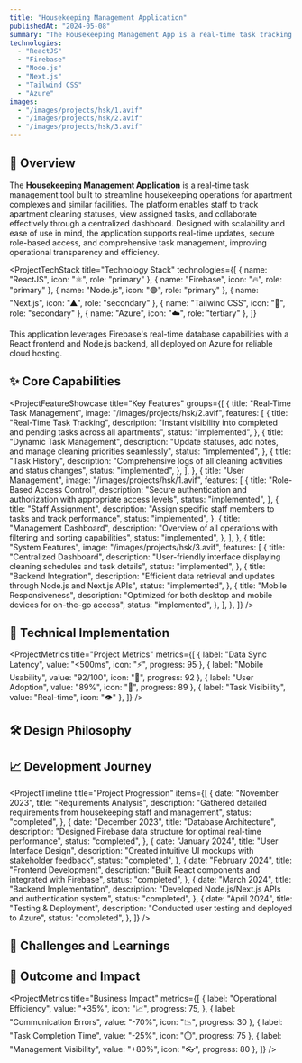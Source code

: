 ```yaml
---
title: "Housekeeping Management Application"
publishedAt: "2024-05-08"
summary: "The Housekeeping Management App is a real-time task tracking and management tool designed to streamline housekeeping operations. Built using ReactJS for the front end and a Node.js/Next.js backend with Firebase integration, the app enables staff to view and update apartment cleaning statuses instantly. Key features include a real-time dashboard, detailed task records, and role-based authentication to ensure secure access."
technologies:
  - "ReactJS"
  - "Firebase"
  - "Node.js"
  - "Next.js"
  - "Tailwind CSS"
  - "Azure"
images:
  - "/images/projects/hsk/1.avif"
  - "/images/projects/hsk/2.avif"
  - "/images/projects/hsk/3.avif"
---
```


## 🧠 Overview

The **Housekeeping Management Application** is a real-time task management tool built to streamline housekeeping operations for apartment complexes and similar facilities. The platform enables staff to track apartment cleaning statuses, view assigned tasks, and collaborate effectively through a centralized dashboard. Designed with scalability and ease of use in mind, the application supports real-time updates, secure role-based access, and comprehensive task management, improving operational transparency and efficiency.

<ProjectTechStack
  title="Technology Stack"
  technologies={[
    { name: "ReactJS", icon: "⚛️", role: "primary" },
    { name: "Firebase", icon: "🔥", role: "primary" },
    { name: "Node.js", icon: "🟢", role: "primary" },
    { name: "Next.js", icon: "▲", role: "secondary" },
    { name: "Tailwind CSS", icon: "🎨", role: "secondary" },
    { name: "Azure", icon: "☁️", role: "tertiary" },
  ]}
>
  This application leverages Firebase's real-time database capabilities with a
  React frontend and Node.js backend, all deployed on Azure for reliable cloud
  hosting.
</ProjectTechStack>

## ✨ Core Capabilities

<ProjectFeatureShowcase
  title="Key Features"
  groups={[
    {
      title: "Real-Time Task Management",
      image: "/images/projects/hsk/2.avif",
      features: [
        {
          title: "Real-Time Task Tracking",
          description:
            "Instant visibility into completed and pending tasks across all apartments",
          status: "implemented",
        },
        {
          title: "Dynamic Task Management",
          description:
            "Update statuses, add notes, and manage cleaning priorities seamlessly",
          status: "implemented",
        },
        {
          title: "Task History",
          description:
            "Comprehensive logs of all cleaning activities and status changes",
          status: "implemented",
        },
      ],
    },
    {
      title: "User Management",
      image: "/images/projects/hsk/1.avif",
      features: [
        {
          title: "Role-Based Access Control",
          description:
            "Secure authentication and authorization with appropriate access levels",
          status: "implemented",
        },
        {
          title: "Staff Assignment",
          description:
            "Assign specific staff members to tasks and track performance",
          status: "implemented",
        },
        {
          title: "Management Dashboard",
          description:
            "Overview of all operations with filtering and sorting capabilities",
          status: "implemented",
        },
      ],
    },
    {
      title: "System Features",
      image: "/images/projects/hsk/3.avif",
      features: [
        {
          title: "Centralized Dashboard",
          description:
            "User-friendly interface displaying cleaning schedules and task details",
          status: "implemented",
        },
        {
          title: "Backend Integration",
          description:
            "Efficient data retrieval and updates through Node.js and Next.js APIs",
          status: "implemented",
        },
        {
          title: "Mobile Responsiveness",
          description:
            "Optimized for both desktop and mobile devices for on-the-go access",
          status: "implemented",
        },
      ],
    },
  ]}
/>

## 🧱 Technical Implementation

<ProjectMetrics
  title="Project Metrics"
  metrics={[
    { label: "Data Sync Latency", value: "<500ms", icon: "⚡", progress: 95 },
    { label: "Mobile Usability", value: "92/100", icon: "📱", progress: 92 },
    { label: "User Adoption", value: "89%", icon: "👥", progress: 89 },
    { label: "Task Visibility", value: "Real-time", icon: "👁️" },
  ]}
/>

## 🛠️ Design Philosophy

<ProjectChallengeCard
  title="Real-Time Synchronization Challenge"
  challenge="Ensure data integrity and real-time synchronization between multiple users while preventing conflicts and maintaining performance."
  solution="Implemented Firebase Realtime Database with carefully structured data models and optimized queries. Created a robust conflict resolution system with timestamps and user identification."
  impact="Achieved reliable real-time updates with sub-500ms latency, enabling seamless collaboration between staff members and management."
  domain="Real-Time Systems"
/>

## 📈 Development Journey

<ProjectTimeline
  title="Project Progression"
  items={[
    {
      date: "November 2023",
      title: "Requirements Analysis",
      description:
        "Gathered detailed requirements from housekeeping staff and management",
      status: "completed",
    },
    {
      date: "December 2023",
      title: "Database Architecture",
      description:
        "Designed Firebase data structure for optimal real-time performance",
      status: "completed",
    },
    {
      date: "January 2024",
      title: "User Interface Design",
      description: "Created intuitive UI mockups with stakeholder feedback",
      status: "completed",
    },
    {
      date: "February 2024",
      title: "Frontend Development",
      description: "Built React components and integrated with Firebase",
      status: "completed",
    },
    {
      date: "March 2024",
      title: "Backend Implementation",
      description: "Developed Node.js/Next.js APIs and authentication system",
      status: "completed",
    },
    {
      date: "April 2024",
      title: "Testing & Deployment",
      description: "Conducted user testing and deployed to Azure",
      status: "completed",
    },
  ]}
/>

## 🚧 Challenges and Learnings

<ProjectChallengeCard
  title="User Experience Optimization"
  challenge="Design an intuitive interface that accommodates both staff and management workflows with different levels of technical expertise."
  solution="Employed user-centric design principles with extensive stakeholder feedback. Created role-specific views and simplified task management flows based on user research."
  impact="Achieved 89% user adoption rate with minimal training required. Staff reported significant time savings and reduced miscommunications."
  difficulty="medium"
  domain="UX Design"
/>

## 🔗 Outcome and Impact

<ProjectMetrics
  title="Business Impact"
  metrics={[
    {
      label: "Operational Efficiency",
      value: "+35%",
      icon: "📈",
      progress: 75,
    },
    { label: "Communication Errors", value: "-70%", icon: "📉", progress: 30 },
    { label: "Task Completion Time", value: "-25%", icon: "⏱️", progress: 75 },
    { label: "Management Visibility", value: "+80%", icon: "👓", progress: 80 },
  ]}
/>

<ProjectChallengeCard
  title="Project Success"
  challenge="Create a system that streamlines housekeeping operations by providing a transparent and collaborative platform for tracking and managing tasks."
  solution="Developed a comprehensive real-time application with Firebase integration, role-based access control, and intuitive user interfaces tailored to different user needs."
  impact="The application streamlined housekeeping operations by providing a transparent and collaborative platform for tracking and managing tasks. Real-time updates reduced miscommunications and redundancies, leading to improved operational efficiency and staff satisfaction."
  domain="Operations Management"
/>

<ComponentShowcase title="Related Projects">
  <ProjectCard title="Kanban Task Management" slug="kanban-task-management" />
  <ProjectCard title="Carte Food Ordering Platform" slug="carte" />
</ComponentShowcase>
